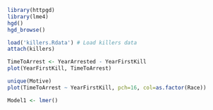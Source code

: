 ```r
library(httpgd)
library(lme4)
hgd() 
hgd_browse()
```

```r
load('killers.Rdata') # Load killers data
attach(killers)
```


```r
TimeToArrest <- YearArrested - YearFirstKill
plot(YearFirstKill, TimeToArrest)
```

```r
unique(Motive)
plot(TimeToArrest ~ YearFirstKill, pch=16, col=as.factor(Race))
```

```r
Model1 <- lmer()
```
